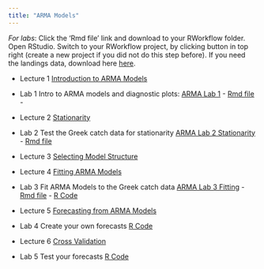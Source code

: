 ```yaml
---
title: "ARMA Models"
---
```


*For labs*: Click the 'Rmd file' link and download to your RWorkflow folder.  Open RStudio.  Switch to your RWorkflow project, by clicking button in top right (create a new project if you did not do this step before).  If you need the landings data, download here [here](https://fish-forecast.github.io/Catch-Forecasting-INCOIS/landings.RData).

- Lecture 1 [Introduction to ARMA Models](Forecasting_3-1_-_ARMA_Intro.html)

- Lab 1 Intro to ARMA models and diagnostic plots: [ARMA Lab 1](ARMA Lab 1.html) - [Rmd file](Labs/ARMA Lab 1.Rmd) - 

- Lecture 2 [Stationarity](Forecasting_3-2_-_ARMA_Stationarity.html)

- Lab 2 Test the Greek catch data for stationarity [ARMA Lab 2 Stationarity](ARMA Lab 2 Stationarity.html) - [Rmd file](Labs/ARMA Lab 2 Stationarity.Rmd)

- Lecture 3 [Selecting Model Structure](Forecasting_3-3_-_ARMA_Model_Structure.html)

- Lecture 4 [Fitting ARMA Models](Forecasting_3-4_-_ARMA_Fitting_Models.html)

- Lab 3 Fit ARMA Models to the Greek catch data  [ARMA Lab 3 Fitting](ARMA Lab 3 Fitting.html) - [Rmd file](Labs/ARMA Lab 3 Fitting.Rmd) - [R Code](Labs/R_scripts/Forecasting 3-4 - ARMA Fitting Models.R)

- Lecture 5 [Forecasting from ARMA Models](Forecasting_3-5_-_ARMA_Forecasting.html)

- Lab 4 Create your own forecasts [R Code](Labs/R_scripts/Forecasting 3-5 - ARMA Forecasting.R)

- Lecture 6 [Cross Validation](Forecasting_3-6_-_ARMA_Performance.html)

- Lab 5 Test your forecasts [R Code](Labs/R_scripts/Forecasting 3-6 - ARMA Performance.R)
